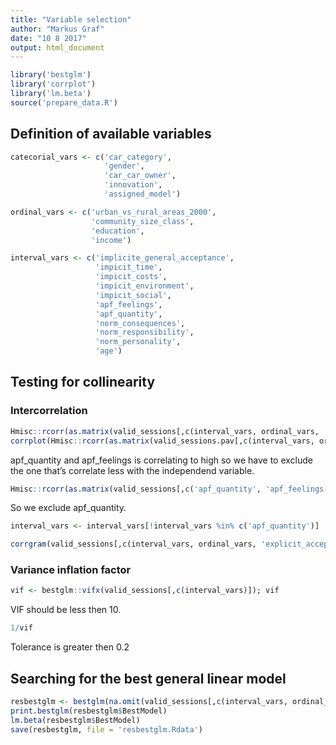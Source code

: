 ```yaml
---
title: "Variable selection"
author: "Markus Graf"
date: "10 8 2017"
output: html_document
---
```

```r
library('bestglm')
library('corrplot')
library('lm.beta')
source('prepare_data.R')
```
## Definition of available variables
```r
catecorial_vars <- c('car_category',
                     'gender',
                     'car_car_owner',
                     'innovation',
                     'assigned_model')

ordinal_vars <- c('urban_vs_rural_areas_2000',
                  'community_size_class',
                  'education',
                  'income')

interval_vars <- c('implicite_general_acceptance',
                   'impicit_time',
                   'impicit_costs',
                   'impicit_environment',
                   'impicit_social',
                   'apf_feelings',
                   'apf_quantity',
                   'norm_consequences',
                   'norm_responsibility',
                   'norm_personality',
                   'age')
```

## Testing for collinearity
### Intercorrelation
```r
Hmisc::rcorr(as.matrix(valid_sessions[,c(interval_vars, ordinal_vars, 'explicit_acceptance')]))
corrplot(Hmisc::rcorr(as.matrix(valid_sessions.pav[,c(interval_vars, ordinal_vars, 'explicit_acceptance')]))$r)
```

apf_quantity and apf_feelings is correlating to high so we have to exclude the one that's correlate less with the independend variable.

```r
Hmisc::rcorr(as.matrix(valid_sessions[,c('apf_quantity', 'apf_feelings', 'explicit_acceptance')]))
```

So we exclude apf_quantity.

```r
interval_vars <- interval_vars[!interval_vars %in% c('apf_quantity')]
```

```r
corrgram(valid_sessions[,c(interval_vars, ordinal_vars, 'explicit_acceptance')],order=TRUE, lower.panel=panel.ellipse, upper.panel=panel.pts, text.panel=panel.txt, diag.panel=panel.minmax,cor.method = 'spearman')
```
### Variance inflation factor
```r
vif <- bestglm::vifx(valid_sessions[,c(interval_vars)]); vif
```

VIF should be less then 10.

```r
1/vif
```

Tolerance is greater then 0.2

## Searching for the best general linear model
```r
resbestglm <- bestglm(na.omit(valid_sessions[,c(interval_vars, ordinal_vars, catecorial_vars, 'explicit_acceptance')]))
print.bestglm(resbestglm$BestModel)
lm.beta(resbestglm$BestModel)
save(resbestglm, file = 'resbestglm.Rdata')
```

